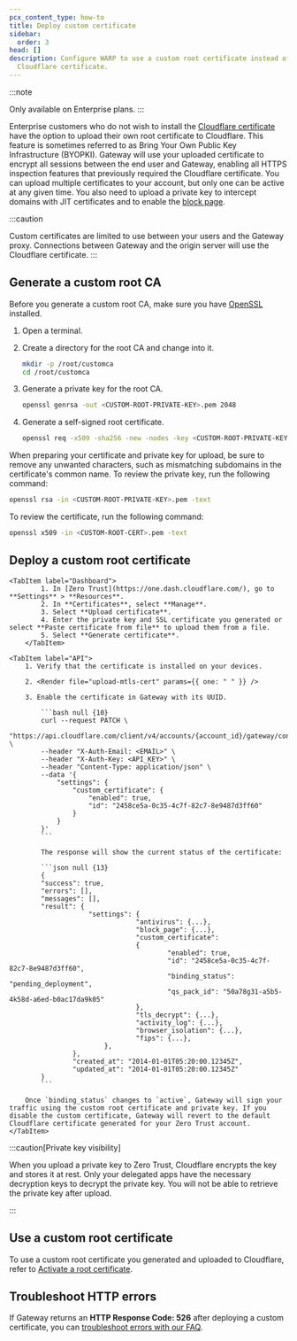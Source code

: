 ```yaml
---
pcx_content_type: how-to
title: Deploy custom certificate
sidebar:
  order: 3
head: []
description: Configure WARP to use a custom root certificate instead of the
  Cloudflare certificate.
---
```



:::note

Only available on Enterprise plans.
:::

Enterprise customers who do not wish to install the [Cloudflare certificate](/cloudflare-one/connections/connect-devices/warp/user-side-certificates/install-cloudflare-cert/) have the option to upload their own root certificate to Cloudflare. This feature is sometimes referred to as Bring Your Own Public Key Infrastructure (BYOPKI). Gateway will use your uploaded certificate to encrypt all sessions between the end user and Gateway, enabling all HTTPS inspection features that previously required the Cloudflare certificate. You can upload multiple certificates to your account, but only one can be active at any given time. You also need to upload a private key to intercept domains with JIT certificates and to enable the [block page](/cloudflare-one/policies/gateway/block-page/).

:::caution

Custom certificates are limited to use between your users and the Gateway proxy. Connections between Gateway and the origin server will use the Cloudflare certificate.
:::

## Generate a custom root CA

Before you generate a custom root CA, make sure you have [OpenSSL](https://www.openssl.org/) installed.

1. Open a terminal.

2. Create a directory for the root CA and change into it.

   ```sh
   mkdir -p /root/customca
   cd /root/customca
   ```

3. Generate a private key for the root CA.

   ```sh
   openssl genrsa -out <CUSTOM-ROOT-PRIVATE-KEY>.pem 2048
   ```

4. Generate a self-signed root certificate.

   ```sh
   openssl req -x509 -sha256 -new -nodes -key <CUSTOM-ROOT-PRIVATE-KEY>.pem -days 365 -out <CUSTOM-ROOT-CERT>.pem
   ```

When preparing your certificate and private key for upload, be sure to remove any unwanted characters, such as mismatching subdomains in the certificate's common name. To review the private key, run the following command:

```sh
openssl rsa -in <CUSTOM-ROOT-PRIVATE-KEY>.pem -text
```

To review the certificate, run the following command:

```sh
openssl x509 -in <CUSTOM-ROOT-CERT>.pem -text
```

## Deploy a custom root certificate

<Tabs>

    <TabItem label="Dashboard">
    		1. In [Zero Trust](https://one.dash.cloudflare.com/), go to **Settings** > **Resources**.
    		2. In **Certificates**, select **Manage**.
    		3. Select **Upload certificate**.
    		4. Enter the private key and SSL certificate you generated or select **Paste certificate from file** to upload them from a file.
    		5. Select **Generate certificate**.
    	</TabItem>

    <TabItem label="API">
    	1. Verify that the certificate is installed on your devices.

    	2. <Render file="upload-mtls-cert" params={{ one: " " }} />

    	3. Enable the certificate in Gateway with its UUID.

    		```bash null {10}
    		curl --request PATCH \
    		"https://api.cloudflare.com/client/v4/accounts/{account_id}/gateway/configuration" \
    		--header "X-Auth-Email: <EMAIL>" \
    		--header "X-Auth-Key: <API_KEY>" \
    		--header "Content-Type: application/json" \
    		--data '{
    			"settings": {
    				"custom_certificate": {
    					"enabled": true,
    					"id": "2458ce5a-0c35-4c7f-82c7-8e9487d3ff60"
    				}
    			}
    		}'
    		```

    		The response will show the current status of the certificate:

    		```json null {13}
    		{
    		"success": true,
    		"errors": [],
    		"messages": [],
    		"result": {
    					"settings": {
    								"antivirus": {...},
    								"block_page": {...},
    								"custom_certificate":
    								{
    										"enabled": true,
    										"id": "2458ce5a-0c35-4c7f-82c7-8e9487d3ff60",
    										"binding_status": "pending_deployment",
    										"qs_pack_id": "50a78g31-a5b5-4k58d-a6ed-b0ac17da9k05"
    								},
    								"tls_decrypt": {...},
    								"activity_log": {...},
    								"browser_isolation": {...},
    								"fips": {...},
    						},
    				},
    				"created_at": "2014-01-01T05:20:00.12345Z",
    				"updated_at": "2014-01-01T05:20:00.12345Z"
    		}
    		```

    	Once `binding_status` changes to `active`, Gateway will sign your traffic using the custom root certificate and private key. If you disable the custom certificate, Gateway will revert to the default Cloudflare certificate generated for your Zero Trust account.
    </TabItem>

</Tabs>

:::caution[Private key visibility]

When you upload a private key to Zero Trust, Cloudflare encrypts the key and stores it at rest. Only your delegated apps have the necessary decryption keys to decrypt the private key. You will not be able to retrieve the private key after upload.

:::

## Use a custom root certificate

To use a custom root certificate you generated and uploaded to Cloudflare, refer to [Activate a root certificate](/cloudflare-one/connections/connect-devices/warp/user-side-certificates/#activate-a-root-certificate).

## Troubleshoot HTTP errors

If Gateway returns an **HTTP Response Code: 526** after deploying a custom certificate, you can [troubleshoot errors with our FAQ](/cloudflare-one/faq/teams-troubleshooting/#i-see-error-526-when-browsing-to-a-website).
